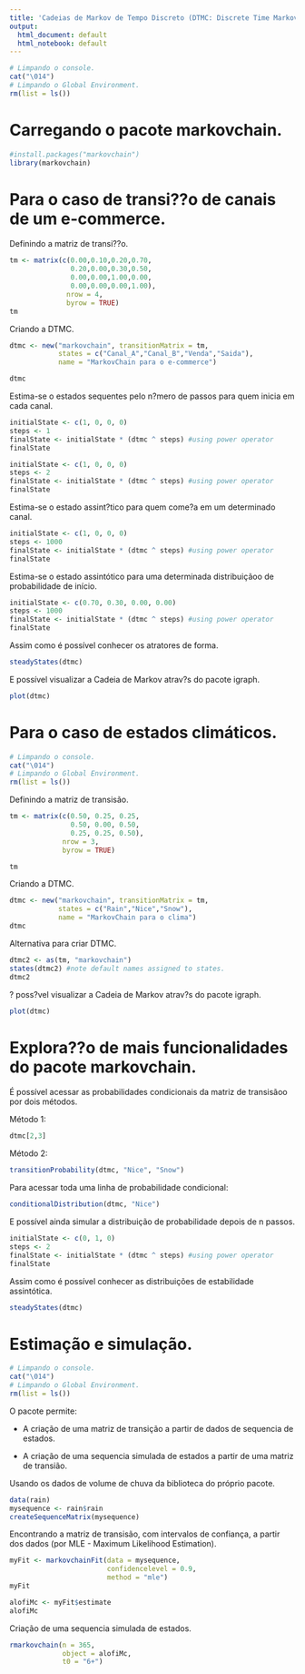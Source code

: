 ```yaml
---
title: 'Cadeias de Markov de Tempo Discreto (DTMC: Discrete Time Markov Chain)'
output:
  html_document: default
  html_notebook: default
---
```


```r
# Limpando o console.
cat("\014") 
# Limpando o Global Environment.
rm(list = ls())
```

# Carregando o pacote markovchain.

```r
#install.packages("markovchain")
library(markovchain)
```

# Para o caso de transi??o de canais de um e-commerce.

Definindo a matriz de transi??o.

```r
tm <- matrix(c(0.00,0.10,0.20,0.70,
               0.20,0.00,0.30,0.50,
               0.00,0.00,1.00,0.00,
               0.00,0.00,0.00,1.00),
              nrow = 4,
              byrow = TRUE) 
tm
```

Criando a DTMC.

```r
dtmc <- new("markovchain", transitionMatrix = tm,
            states = c("Canal_A","Canal_B","Venda","Saida"),
            name = "MarkovChain para o e-commerce")

dtmc
```

Estima-se o estados sequentes pelo n?mero de passos para quem inicia em cada canal.

```r
initialState <- c(1, 0, 0, 0)
steps <- 1
finalState <- initialState * (dtmc ^ steps) #using power operator
finalState
```

```r
initialState <- c(1, 0, 0, 0)
steps <- 2
finalState <- initialState * (dtmc ^ steps) #using power operator
finalState
```

Estima-se o estado assint?tico para quem come?a em um determinado canal.

```r
initialState <- c(1, 0, 0, 0)
steps <- 1000
finalState <- initialState * (dtmc ^ steps) #using power operator
finalState
```

Estima-se o estado assintótico para uma determinada distribuiçãoo de probabilidade de início.

```r
initialState <- c(0.70, 0.30, 0.00, 0.00)
steps <- 1000
finalState <- initialState * (dtmc ^ steps) #using power operator
finalState
```

Assim como é possível conhecer os atratores de forma.

```r
steadyStates(dtmc)
```

E possível visualizar a Cadeia de Markov atrav?s do pacote igraph.

```r
plot(dtmc)
```


# Para o caso de estados climáticos.

```r
# Limpando o console.
cat("\014") 
# Limpando o Global Environment.
rm(list = ls())
```

Definindo a matriz de transisão.

```r
tm <- matrix(c(0.50, 0.25, 0.25, 
               0.50, 0.00, 0.50, 
               0.25, 0.25, 0.50), 
             nrow = 3,
             byrow = TRUE)

tm
```

Criando a DTMC.

```r
dtmc <- new("markovchain", transitionMatrix = tm,
            states = c("Rain","Nice","Snow"),
            name = "MarkovChain para o clima") 
dtmc
```

Alternativa para criar DTMC.

```r
dtmc2 <- as(tm, "markovchain")
states(dtmc2) #note default names assigned to states.
dtmc2
```

? poss?vel visualizar a Cadeia de Markov atrav?s do pacote igraph.

```r
plot(dtmc)
```


# Explora??o de mais funcionalidades do pacote markovchain.

É possível acessar as probabilidades condicionais da matriz de transisãoo por dois métodos.

Método 1:

```r
dtmc[2,3]
```

Método 2:

```r
transitionProbability(dtmc, "Nice", "Snow")
```

Para acessar toda uma linha de probabilidade condicional:

```r
conditionalDistribution(dtmc, "Nice")
```

E possível ainda simular a distribuição de probabilidade depois de n passos.

```r
initialState <- c(0, 1, 0)
steps <- 2
finalState <- initialState * (dtmc ^ steps) #using power operator
finalState
```

Assim como é possível conhecer as distribuições de estabilidade assintótica.

```r
steadyStates(dtmc)
```

# Estimação e simulação.

```r
# Limpando o console.
cat("\014")
# Limpando o Global Environment.
rm(list = ls())
```

O pacote permite:

+ A criação de uma matriz de transição a partir de dados de sequencia de estados.

+ A criação de uma sequencia simulada de estados a partir de uma matriz de transião.

Usando os dados de volume de chuva da biblioteca do próprio pacote.

```r
data(rain)
mysequence <- rain$rain
createSequenceMatrix(mysequence)
```

Encontrando a matriz de transisão, com intervalos de confiança, a partir dos dados (por MLE - Maximum Likelihood Estimation).

```r
myFit <- markovchainFit(data = mysequence,
                        confidencelevel = 0.9,
                        method = "mle")
myFit
```

```r
alofiMc <- myFit$estimate
alofiMc
```

Criação de uma sequencia simulada de estados.

```r
rmarkovchain(n = 365, 
             object = alofiMc, 
             t0 = "6+")
```
